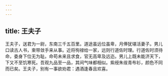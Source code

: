 ```yaml
---
---
---
```

title: 王夫子
---



王夫子，送君为一尉，东南三千五百里。道途虽远位虽卑，月俸犹堪活妻子。男儿口读古人书，束带敛手来从事。近将徇禄给一家，远则行道佐时理。行道佐时须待命，委身下位无为耻。命苟未来且求食，官无高卑及远迩。男儿上既未能济天下，下又不至饥寒死。吾观九品至一品，其间气味都相似。紫绶朱绂青布衫，颜色不同而已矣。王夫子，别有一事欲劝君：遇酒逢春且欢喜。